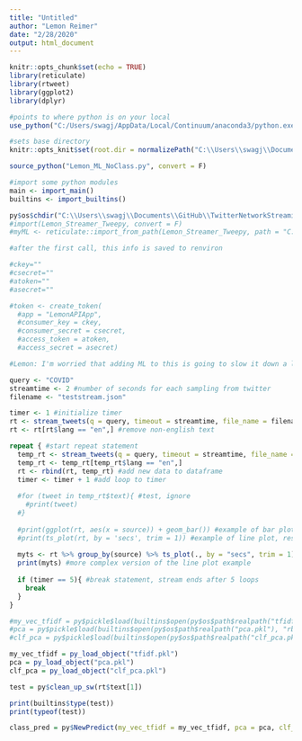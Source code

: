 ```yaml
---
title: "Untitled"
author: "Lemon Reimer"
date: "2/28/2020"
output: html_document
---
```


```r
knitr::opts_chunk$set(echo = TRUE)
library(reticulate)
library(rtweet)
library(ggplot2)
library(dplyr)

#points to where python is on your local
use_python("C:/Users/swagj/AppData/Local/Continuum/anaconda3/python.exe")

#sets base directory
knitr::opts_knit$set(root.dir = normalizePath("C:\\Users\\swagj\\Documents\\GitHub\\TwitterNetworkStreaming\\Lemon_Streamer_Tweepy"))
```

```r
source_python("Lemon_ML_NoClass.py", convert = F)

#import some python modules
main <- import_main()
builtins <- import_builtins()

py$os$chdir("C:\\Users\\swagj\\Documents\\GitHub\\TwitterNetworkStreaming\\Lemon_Streamer_Tweepy")
#import(Lemon_Streamer_Tweepy, convert = F)
#myML <- reticulate::import_from_path(Lemon_Streamer_Tweepy, path = "C:\\Users\\swagj\\Documents\\GitHub\\TwitterNetworkStreaming\\")
```

```r
#after the first call, this info is saved to renviron

#ckey=""
#csecret=""
#atoken=""
#asecret=""

#token <- create_token(
  #app = "LemonAPIApp",
  #consumer_key = ckey,
  #consumer_secret = csecret,
  #access_token = atoken,
  #access_secret = asecret)
```

```r
#Lemon: I'm worried that adding ML to this is going to slow it down a lot

query <- "COVID"
streamtime <- 2 #number of seconds for each sampling from twitter
filename <- "teststream.json"

timer <- 1 #initialize timer
rt <- stream_tweets(q = query, timeout = streamtime, file_name = filename) #initialize dataframe
rt <- rt[rt$lang == "en",] #remove non-english text

repeat { #start repeat statement
  temp_rt <- stream_tweets(q = query, timeout = streamtime, file_name = filename) #stream new data
  temp_rt <- temp_rt[temp_rt$lang == "en",] 
  rt <- rbind(rt, temp_rt) #add new data to dataframe
  timer <- timer + 1 #add loop to timer
  
  #for (tweet in temp_rt$text){ #test, ignore
    #print(tweet)
  #}
  
  #print(ggplot(rt, aes(x = source)) + geom_bar()) #example of bar plot, rescales as count increases!
  #print(ts_plot(rt, by = 'secs', trim = 1)) #example of line plot, rescales as count increases!
  
  myts <- rt %>% group_by(source) %>% ts_plot(., by = "secs", trim = 1) + ggplot2::labs(title = "Tweets over time") 
  print(myts) #more complex version of the line plot example
  
  if (timer == 5){ #break statement, stream ends after 5 loops
    break
  }
}
```

```r
#my_vec_tfidf = py$pickle$load(builtins$open(py$os$path$realpath("tfidf.pkl"), "rb"))
#pca = py$pickle$load(builtins$open(py$os$path$realpath("pca.pkl"), "rb"))
#clf_pca = py$pickle$load(builtins$open(py$os$path$realpath("clf_pca.pkl"), "rb"))

my_vec_tfidf = py_load_object("tfidf.pkl")
pca = py_load_object("pca.pkl")
clf_pca = py_load_object("clf_pca.pkl")

test = py$clean_up_sw(rt$text[1])

print(builtins$type(test))
print(typeof(test))

class_pred = py$NewPredict(my_vec_tfidf = my_vec_tfidf, pca = pca, clf_pca = clf_pca, data = test)
```

